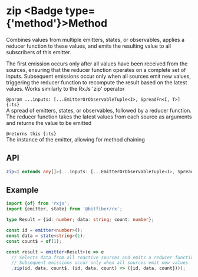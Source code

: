 
# zip <Badge type={'method'}>Method</Badge>

Combines values from multiple emitters, states, or observables, applies a reducer function to
these values, and emits the resulting value to all subscribers of this emitter.

The first emission occurs only after all values have been received from the sources, ensuring that
the reducer function operates on a complete set of inputs. Subsequent emissions occur only when all
sources emit new values, triggering the reducer function to recompute the result based on
the latest values. Works similarly to the RxJs 'zip' operator

`@param ...inputs: [...EmitterOrObservableTuple<I>, SpreadFn<I, T>] {:ts}`  
A spread of emitters, states, or observables, followed by a reducer function. The reducer function
takes the latest values from each source as arguments and returns the value to be emitted

`@returns this {:ts}`  
The instance of the emitter, allowing for method chaining

## API

```ts copy
zip<I extends any[]>(...inputs: [...EmitterOrObservableTuple<I>, SpreadFn<I, T>]): this;
```

## Example

```ts copy
import {of} from 'rxjs';
import {emitter, state} from '@bitfiber/rx';

type Result = {id: number; data: string; count: number};

const id = emitter<number>();
const data = state<string>(1);
const count$ = of(1);

const result = emitter<Result>(e => e
  // Selects data from all reactive sources and emits a reducer function value to its subscribers.
  // Subsequent emissions occur only when all sources emit new values
  .zip(id, data, count$, (id, data, count) => ({id, data, count})));
```

